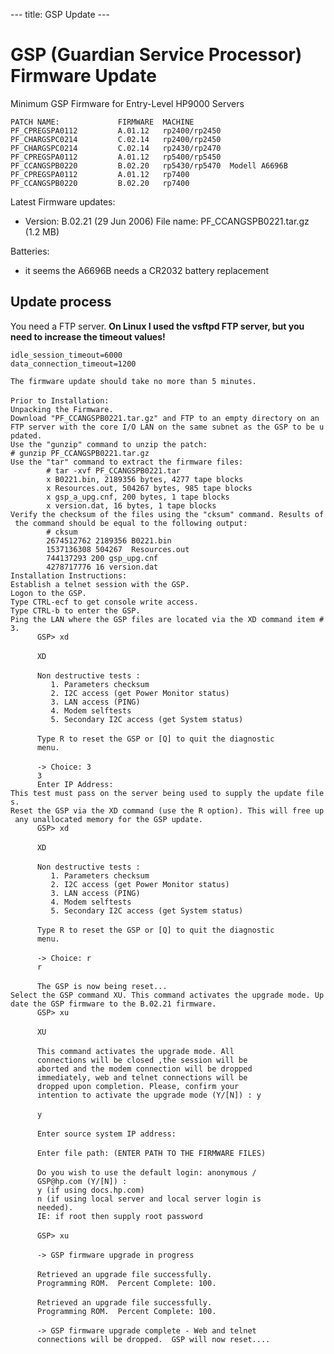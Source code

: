 ---
title: GSP Update
---

= GSP (Guardian Service Processor) Firmware Update =

Minimum GSP Firmware for Entry-Level HP9000 Servers
 PATCH NAME:             FIRMWARE  MACHINE
 PF_CPREGSPA0112         A.01.12   rp2400/rp2450
 PF_CHARGSPC0214         C.02.14   rp2400/rp2450
 PF_CHARGSPC0214         C.02.14   rp2430/rp2470
 PF_CPREGSPA0112         A.01.12   rp5400/rp5450
 PF_CCANGSPB0220         B.02.20   rp5430/rp5470  Modell A6696B
 PF_CPREGSPA0112         A.01.12   rp7400
 PF_CCANGSPB0220         B.02.20   rp7400

Latest Firmware updates:
* Version: B.02.21 (29 Jun 2006)  File name: PF_CCANGSPB0221.tar.gz (1.2 MB)

Batteries:
* it seems the A6696B needs a CR2032 battery replacement

== Update process ==

You need a FTP server.
'''On Linux I used the vsftpd FTP server, but you need to increase the timeout values!''' 
 idle_session_timeout=6000
 data_connection_timeout=1200



 The firmware update should take no more than 5 minutes.
 
 Prior to Installation:
 Unpacking the Firmware.
 Download "PF_CCANGSPB0221.tar.gz" and FTP to an empty directory on an FTP server with the core I/O LAN on the same subnet as the GSP to be updated.
 Use the "gunzip" command to unzip the patch:
 # gunzip PF_CCANGSPB0221.tar.gz
 Use the "tar" command to extract the firmware files:
         # tar -xvf PF_CCANGSPB0221.tar
         x B0221.bin, 2189356 bytes, 4277 tape blocks
         x Resources.out, 504267 bytes, 985 tape blocks
         x gsp_a_upg.cnf, 200 bytes, 1 tape blocks
         x version.dat, 16 bytes, 1 tape blocks
 Verify the checksum of the files using the "cksum" command. Results of the command should be equal to the following output:
         # cksum
         2674512762 2189356 B0221.bin
         1537136308 504267  Resources.out
         744137293 200 gsp_upg.cnf
         4278717776 16 version.dat
 Installation Instructions:
 Establish a telnet session with the GSP.
 Logon to the GSP.
 Type CTRL-ecf to get console write access.
 Type CTRL-b to enter the GSP.
 Ping the LAN where the GSP files are located via the XD command item #3.
       GSP> xd
 
       XD
 
       Non destructive tests :
          1. Parameters checksum
          2. I2C access (get Power Monitor status)
          3. LAN access (PING)
          4. Modem selftests
          5. Secondary I2C access (get System status)
 
       Type R to reset the GSP or [Q] to quit the diagnostic
       menu.
 
       -> Choice: 3
       3
       Enter IP Address:
 This test must pass on the server being used to supply the update files.
 Reset the GSP via the XD command (use the R option). This will free up any unallocated memory for the GSP update.
       GSP> xd
 
       XD
 
       Non destructive tests :
          1. Parameters checksum
          2. I2C access (get Power Monitor status)
          3. LAN access (PING)
          4. Modem selftests
          5. Secondary I2C access (get System status)
 
       Type R to reset the GSP or [Q] to quit the diagnostic
       menu.
 
       -> Choice: r
       r
 
       The GSP is now being reset...
 Select the GSP command XU. This command activates the upgrade mode. Update the GSP firmware to the B.02.21 firmware.
       GSP> xu
 
       XU
 
       This command activates the upgrade mode. All
       connections will be closed ,the session will be
       aborted and the modem connection will be dropped
       immediately, web and telnet connections will be
       dropped upon completion. Please, confirm your
       intention to activate the upgrade mode (Y/[N]) : y
 
       y
 
       Enter source system IP address:
 
       Enter file path: (ENTER PATH TO THE FIRMWARE FILES)
 
       Do you wish to use the default login: anonymous /
       GSP@hp.com (Y/[N]) :
       y (if using docs.hp.com)
       n (if using local server and local server login is
       needed).
       IE: if root then supply root password
 
       GSP> xu
 
       -> GSP firmware upgrade in progress
 
       Retrieved an upgrade file successfully.
       Programming ROM.  Percent Complete: 100.
 
       Retrieved an upgrade file successfully.
       Programming ROM.  Percent Complete: 100.
 
       -> GSP firmware upgrade complete - Web and telnet
       connections will be dropped.  GSP will now reset....